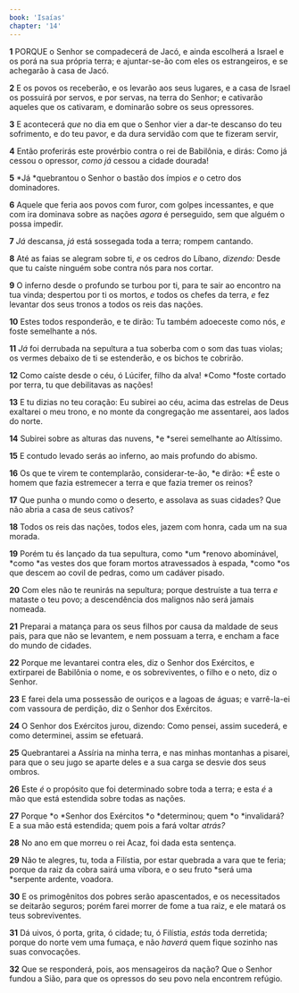 ```yaml
---
book: 'Isaías'
chapter: '14'
---
```


**1** PORQUE o Senhor se compadecerá de Jacó, e ainda escolherá a Israel e os porá na sua própria terra; e ajuntar-se-ão com eles os estrangeiros, e se achegarão à casa de Jacó.

**2** E os povos os receberão, e os levarão aos seus lugares, e a casa de Israel os possuirá por servos, e por servas, na terra do Senhor; e cativarão aqueles que os cativaram, e dominarão sobre os seus opressores.

**3** E acontecerá _que_ no dia em que o Senhor vier a dar-te descanso do teu sofrimento, e do teu pavor, e da dura servidão com que te fizeram servir,

**4** Então proferirás este provérbio contra o rei de Babilônia, e dirás: Como já cessou o opressor, _como já_ cessou a cidade dourada!

**5** *Já *quebrantou o Senhor o bastão dos ímpios _e_ o cetro dos dominadores.

**6** Aquele que feria aos povos com furor, com golpes incessantes, e que com ira dominava sobre as nações _agora_ é perseguido, sem que alguém o possa impedir.

**7** _Já_ descansa, _já_ está sossegada toda a terra; rompem cantando.

**8** Até as faias se alegram sobre ti, _e_ os cedros do Líbano, _dizendo:_ Desde que tu caíste ninguém sobe contra nós para nos cortar.

**9** O inferno desde o profundo se turbou por ti, para te sair ao encontro na tua vinda; despertou por ti os mortos, _e_ todos os chefes da terra, _e_ fez levantar dos seus tronos a todos os reis das nações.

**10** Estes todos responderão, e te dirão: Tu também adoeceste como nós, _e_ foste semelhante a nós.

**11** _Já_ foi derrubada na sepultura a tua soberba com o som das tuas violas; os vermes debaixo de ti se estenderão, e os bichos te cobrirão.

**12** Como caíste desde o céu, ó Lúcifer, filho da alva! *Como *foste cortado por terra, tu que debilitavas as nações!

**13** E tu dizias no teu coração: Eu subirei ao céu, acima das estrelas de Deus exaltarei o meu trono, e no monte da congregação me assentarei, aos lados do norte.

**14** Subirei sobre as alturas das nuvens, *e *serei semelhante ao Altíssimo.

**15** E contudo levado serás ao inferno, ao mais profundo do abismo.

**16** Os que te virem te contemplarão, considerar-te-ão, *e dirão: *É este o homem que fazia estremecer a terra e que fazia tremer os reinos?

**17** Que punha o mundo como o deserto, e assolava as suas cidades? Que não abria a casa de seus cativos?

**18** Todos os reis das nações, todos eles, jazem com honra, cada um na sua morada.

**19** Porém tu és lançado da tua sepultura, como *um *renovo abominável, *como *as vestes dos que foram mortos atravessados à espada, *como *os que descem ao covil de pedras, como um cadáver pisado.

**20** Com eles não te reunirás na sepultura; porque destruíste a tua terra _e_ mataste o teu povo; a descendência dos malignos não será jamais nomeada.

**21** Preparai a matança para os seus filhos por causa da maldade de seus pais, para que não se levantem, e nem possuam a terra, e encham a face do mundo de cidades.

**22** Porque me levantarei contra eles, diz o Senhor dos Exércitos, e extirparei de Babilônia o nome, e os sobreviventes, o filho e o neto, diz o Senhor.

**23** E farei dela uma possessão de ouriços e a lagoas de águas; e varrê-la-ei com vassoura de perdição, diz o Senhor dos Exércitos.

**24** O Senhor dos Exércitos jurou, dizendo: Como pensei, assim sucederá, e como determinei, assim se efetuará.

**25** Quebrantarei a Assíria na minha terra, e nas minhas montanhas a pisarei, para que o seu jugo se aparte deles e a sua carga se desvie dos seus ombros.

**26** Este _é_ o propósito que foi determinado sobre toda a terra; e esta _é_ a mão que está estendida sobre todas as nações.

**27** Porque *o *Senhor dos Exércitos *o *determinou; quem *o *invalidará? E a sua mão está estendida; quem pois a fará voltar _atrás?_

**28** No ano em que morreu o rei Acaz, foi dada esta sentença.

**29** Não te alegres, tu, toda a Filístia, por estar quebrada a vara que te feria; porque da raiz da cobra sairá uma víbora, e o seu fruto *será uma *serpente ardente, voadora.

**30** E os primogênitos dos pobres serão apascentados, e os necessitados se deitarão seguros; porém farei morrer de fome a tua raiz, e ele matará os teus sobreviventes.

**31** Dá uivos, ó porta, grita, ó cidade; tu, ó Filístia, _estás_ toda derretida; porque do norte vem uma fumaça, e não _haverá_ quem fique sozinho nas suas convocações.

**32** Que se responderá, pois, aos mensageiros da nação? Que o Senhor fundou a Sião, para que os opressos do seu povo nela encontrem refúgio.
